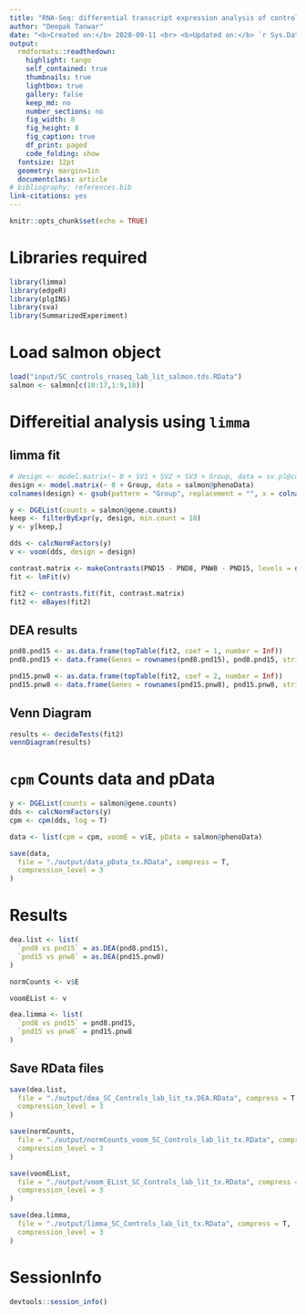 ```yaml
---
title: "RNA-Seq: differential transcript expression analysis of controls (lab + literature)"
author: "Deepak Tanwar"
date: "<b>Created on:</b> 2020-09-11 <br> <b>Updated on:</b> `r Sys.Date()`"
output:
  rmdformats::readthedown:
    highlight: tango
    self_contained: true
    thumbnails: true
    lightbox: true
    gallery: false
    keep_md: no
    number_sections: no
    fig_width: 8
    fig_height: 8
    fig_caption: true
    df_print: paged
    code_folding: show
  fontsize: 12pt
  geometry: margin=1in
  documentclass: article
# bibliography: references.bib
link-citations: yes
---
```


```r
knitr::opts_chunk$set(echo = TRUE)
```

# Libraries required

```r
library(limma)
library(edgeR)
library(plgINS)
library(sva)
library(SummarizedExperiment)
```

# Load salmon object
```r
load("input/SC_controls_rnaseq_lab_lit_salmon.tds.RData")
salmon <- salmon[c(10:17,1:9,18)]
```

# Differeitial analysis using `limma`

## limma fit
```r
# design <- model.matrix(~ 0 + SV1 + SV2 + SV3 + Group, data = sv.pl@colData)
design <- model.matrix(~ 0 + Group, data = salmon@phenoData)
colnames(design) <- gsub(pattern = "Group", replacement = "", x = colnames(design))

y <- DGEList(counts = salmon@gene.counts)
keep <- filterByExpr(y, design, min.count = 10)
y <- y[keep,]

dds <- calcNormFactors(y)
v <- voom(dds, design = design)

contrast.matrix <- makeContrasts(PND15 - PND8, PNW8 - PND15, levels = design)
fit <- lmFit(v)

fit2 <- contrasts.fit(fit, contrast.matrix)
fit2 <- eBayes(fit2)
```

## DEA results
```r
pnd8.pnd15 <- as.data.frame(topTable(fit2, coef = 1, number = Inf))
pnd8.pnd15 <- data.frame(Genes = rownames(pnd8.pnd15), pnd8.pnd15, stringsAsFactors = F)

pnd15.pnw8 <- as.data.frame(topTable(fit2, coef = 2, number = Inf))
pnd15.pnw8 <- data.frame(Genes = rownames(pnd15.pnw8), pnd15.pnw8, stringsAsFactors = F)
```

## Venn Diagram
```r
results <- decideTests(fit2)
vennDiagram(results)
```

# `cpm` Counts data and pData

```r
y <- DGEList(counts = salmon@gene.counts)
dds <- calcNormFactors(y)
cpm <- cpm(dds, log = T)

data <- list(cpm = cpm, voomE = v$E, pData = salmon@phenoData)

save(data,
  file = "./output/data_pData_tx.RData", compress = T,
  compression_level = 3
)
```

# Results
```r
dea.list <- list(
  `pnd8 vs pnd15` = as.DEA(pnd8.pnd15),
  `pnd15 vs pnw8` = as.DEA(pnd15.pnw8)
)

normCounts <- v$E

voomEList <- v

dea.limma <- list(
  `pnd8 vs pnd15` = pnd8.pnd15,
  `pnd15 vs pnw8` = pnd15.pnw8
)
```


## Save RData files
```r
save(dea.list,
  file = "./output/dea_SC_Controls_lab_lit_tx.DEA.RData", compress = T,
  compression_level = 3
)

save(normCounts,
  file = "./output/normCounts_voom_SC_Controls_lab_lit_tx.RData", compress = T,
  compression_level = 3
)

save(voomEList,
  file = "./output/voom_EList_SC_Controls_lab_lit_tx.RData", compress = T,
  compression_level = 3
)

save(dea.limma,
  file = "./output/limma_SC_Controls_lab_lit_tx.RData", compress = T,
  compression_level = 3
)
```

# SessionInfo
```r
devtools::session_info()
```